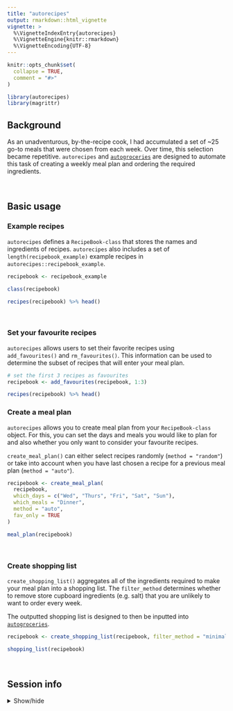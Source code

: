 ```yaml
---
title: "autorecipes"
output: rmarkdown::html_vignette
vignette: >
  %\VignetteIndexEntry{autorecipes}
  %\VignetteEngine{knitr::rmarkdown}
  %\VignetteEncoding{UTF-8}
---
```


```r
knitr::opts_chunk$set(
  collapse = TRUE,
  comment = "#>"
)
```

```r
library(autorecipes)
library(magrittr)
```

## Background

As an unadventurous, by-the-recipe cook, I had accumulated a set of ~25 go-to meals that were chosen from each week. Over time, this selection became repetitive. `autorecipes` and [`autogroceries`](https://github.com/dzhang32/autogroceries) are designed to automate this task of creating a weekly meal plan and ordering the required ingredients. 

<br>

## Basic usage

### Example recipes

`autorecipes` defines a `RecipeBook-class` that stores the names and ingredients of recipes. `autorecipes` also includes a set of `length(recipebook_example)` example recipes in `autorecipes::recipebook_example`. 

```r

recipebook <- recipebook_example

class(recipebook)

recipes(recipebook) %>% head()

```

<br>

### Set your favourite recipes

`autorecipes` allows users to set their favorite recipes using `add_favourites()` and `rm_favourites()`. This information can be used to determine the subset of recipes that will enter your meal plan. 

```r

# set the first 3 recipes as favourites
recipebook <- add_favourites(recipebook, 1:3)

recipes(recipebook) %>% head()

```

### Create a meal plan

`autorecipes` allows you to create meal plan from your `RecipeBook-class` object. For this, you can set the days and meals you would like to plan for and also whether you only want to consider your favourite recipes. 

`create_meal_plan()` can either select recipes randomly (`method = "random"`) or take into account when you have last chosen a recipe for a previous meal plan (`method = "auto"`).

```r

recipebook <- create_meal_plan(
  recipebook,
  which_days = c("Wed", "Thurs", "Fri", "Sat", "Sun"), 
  which_meals = "Dinner",
  method = "auto",
  fav_only = TRUE
)

meal_plan(recipebook)

```

<br>

### Create shopping list

`create_shopping_list()` aggregates all of the ingredients required to make your meal plan into a shopping list. The `filter_method` determines whether to remove store cupboard ingredients (e.g. salt) that you are unlikely to want to order every week. 

The outputted shopping list is designed to then be inputted into [`autogroceries`](https://github.com/dzhang32/autogroceries).  

```r

recipebook <- create_shopping_list(recipebook, filter_method = "minimal")

shopping_list(recipebook)

```

<br>

## Session info

<details>
  <summary>Show/hide</summary>
```r
library("sessioninfo")
options(width = 120)
session_info()
```
</details> 
